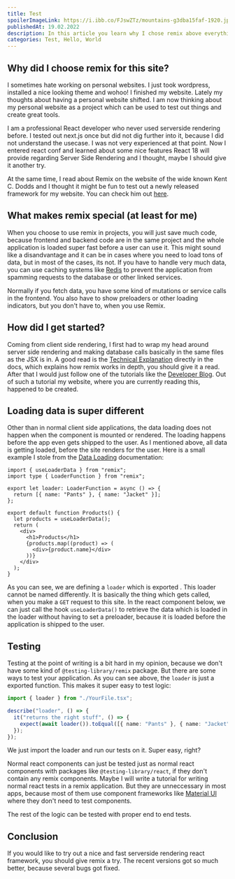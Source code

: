 ```yaml
---
title: Test
spoilerImageLink: https://i.ibb.co/FJswZTz/mountains-g3dba15faf-1920.jpg
publishedAt: 19.02.2022
description: In this article you learn why I chose remix above everything else and learn about some core concepts.
categories: Test, Hello, World
---
```


## Why did I choose remix for this site?

I sometimes hate working on personal websites. I just took wordpress, installed a nice looking theme and
wohoo! I finished my website. Lately my thoughts about having a personal website shifted. I am now
thinking about my personal website as a project which can be used to test out things and create great tools.

I am a professional React developer who never used serverside rendering before. I tested out next.js once but did not dig further
into it, because I did not understand the usecase. I was not very experienced at that point. Now I entered react conf
and learned about some nice features React 18 will provide regarding Server Side Rendering and I thought, maybe I should give it
another try.

At the same time, I read about Remix on the website of the wide known Kent C. Dodds and I thought it might be fun to test
out a newly released framework for my website. You can check him out [here](https://kentcdodds.com).

## What makes remix special (at least for me)

When you choose to use remix in projects, you will just save much code, because
frontend and backend code are in the same project and the whole application is loaded super fast before a user can use it. This
might sound like a disandvantage and it can be in cases where you need to load tons of data, but in most of the cases, its not.
If you have to handle very much data, you can use caching systems like [Redis](https://redis.io/) to prevent the application from spamming requests to the
database or other linked services.

Normally if you fetch data, you have some kind of mutations or service calls in the frontend. You also
have to show preloaders or other loading indicators, but you don't have to, when you use Remix.

## How did I get started?

Coming from client side rendering, I first had to wrap my head around server side rendering and making database calls basically in the same
files as the JSX is in. A good read is the [Technical Explanation](https://remix.run/docs/en/v1/pages/technical-explanation) directly in the docs, which
explains how remix works in depth, you should give it a read.
After that I would just follow one of the tutorials like the [Developer Blog](https://remix.run/docs/en/v1/tutorials/blog). Out
of such a tutorial my website, where you are currently reading this, happened to be created.

## Loading data is super different

Other than in normal client side applications, the data loading does not happen when the component is mounted or rendered.
The loading happens before the app even gets shipped to the user. As I mentioned above, all data is getting loaded, before
the site renders for the user. Here is a small example I stole from the [Data Loading](https://remix.run/docs/en/v1/guides/data-loading) documentation:

```tsx
import { useLoaderData } from "remix";
import type { LoaderFunction } from "remix";

export let loader: LoaderFunction = async () => {
  return [{ name: "Pants" }, { name: "Jacket" }];
};

export default function Products() {
  let products = useLoaderData();
  return (
    <div>
      <h1>Products</h1>
      {products.map((product) => (
        <div>{product.name}</div>
      ))}
    </div>
  );
}
```

As you can see, we are defining a `loader` which is exported . This loader cannot be named
differently. It is basically the thing which gets called, when you make a `GET` request to this site.
In the react component below, we can just call the hook `useLoaderData()` to retrieve the data which is loaded
in the loader without having to set a preloader, because it is loaded before the application is shipped
to the user.

## Testing

Testing at the point of writing is a bit hard in my opinion, because we don't have some kind of `@testing-library/remix`
package. But there are some ways to test your application. As you can see above, the `loader` is just a exported
function. This makes it super easy to test logic:

```typescript
import { loader } from "./YourFile.tsx";

describe("loader", () => {
  it("returns the right stuff", () => {
    expect(await loader()).toEqual([{ name: "Pants" }, { name: "Jacket" }]);
  });
});
```

We just import the loader and run our tests on it. Super easy, right?

Normal react components can just be tested just as normal react components with packages like `@testing-library/react`, if
they don't contain any remix components. Maybe I will write a tutorial for writing normal react
tests in a remix application. But they are unneccessary in most apps, because most of them use
component frameworks like [Material UI](https://mui.com) where they don't need to test components.

The rest of the logic can be tested with proper end to end tests.

## Conclusion

If you would like to try out a nice and fast serverside rendering react framework, you should give remix a try.
The recent versions got so much better, because several bugs got fixed.
